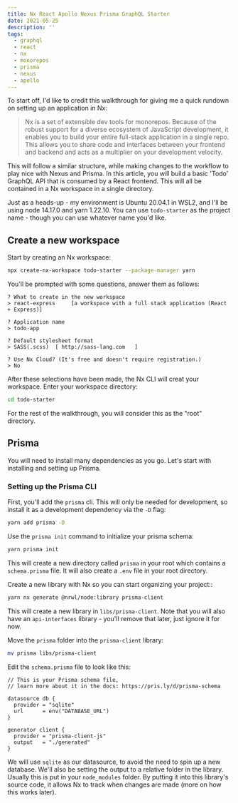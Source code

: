 ```yaml
---
title: Nx React Apollo Nexus Prisma GraphQL Starter
date: 2021-05-25
description: ''
tags:
  - graphql
  - react
  - nx
  - monorepos
  - prisma
  - nexus
  - apollo
---
```



To start off, I'd like to credit <Link to="https://blog.nrwl.io/using-apollo-graphql-with-react-in-an-nx-workspace-99db8d69cebe">this walkthrough</Link> for giving me a quick rundown on setting up an application in Nx:

> Nx is a set of extensible dev tools for monorepos. Because of the robust support for a diverse ecosystem of JavaScript development, it enables you to build your entire full-stack application in a single repo. This allows you to share code and interfaces between your frontend and backend and acts as a multiplier on your development velocity.

This will follow a similar structure, while making changes to the workflow to play nice with <Link to="https://nexusjs.org/">Nexus</Link> and <Link to="https://www.prisma.io/">Prisma</Link>. In this article, you will build a basic 'Todo' GraphQL API that is consumed by a React frontend. This will all be contained in a Nx workspace in a single directory.

Just as a heads-up - my environment is Ubuntu 20.04.1 in WSL2, and I'll be using node 14.17.0 and yarn 1.22.10. You can use `todo-starter` as the project name - though you can use whatever name you'd like.

## Create a new workspace

Start by creating an Nx workspace:

```bash noLineNumbers
npx create-nx-workspace todo-starter --package-manager yarn
```

You'll be prompted with some questions, answer them as follows:

```
? What to create in the new workspace
> react-express     [a workspace with a full stack application (React + Express)]

? Application name
> todo-app

? Default stylesheet format
> SASS(.scss)  [ http://sass-lang.com   ]

? Use Nx Cloud? (It's free and doesn't require registration.)
> No
```

After these selections have been made, the Nx CLI will creat your workspace. Enter your workspace directory:

```bash noLineNumbers
cd todo-starter
```

For the rest of the walkthrough, you will consider this as the "root" directory.

## Prisma

You will need to install many dependencies as you go. Let's start with installing and setting up Prisma.

### Setting up the Prisma CLI

First, you'll add the `prisma` cli. This will only be needed for development, so install it as a development dependency via the `-D` flag:

```bash noLineNumbers
yarn add prisma -D
```

Use the `prisma init` command to initialize your prisma schema:

```bash noLineNumbers
yarn prisma init
```

This will create a new directory called `prisma` in your root which contains a `schema.prisma` file. It will also create a `.env` file in your root directory. 

Create a new library with Nx so you can start organizing your project::

```bash noLineNumbers
yarn nx generate @nrwl/node:library prisma-client
```

This will create a new library in `libs/prisma-client`. Note that you will also have an `api-interfaces` library - you'll remove that later, just ignore it for now.

Move the `prisma` folder into the `prisma-client` library:

```bash noLineNumbers
mv prisma libs/prisma-client
```

Edit the `schema.prisma` file to look like this:

```prisma:title=libs/prisma-client/prisma/schema.prisma {5,11}
// This is your Prisma schema file,
// learn more about it in the docs: https://pris.ly/d/prisma-schema

datasource db {
  provider = "sqlite"
  url      = env("DATABASE_URL")
}

generator client {
  provider = "prisma-client-js"
  output   = "./generated"
}

```

We will use `sqlite` as our datasource, to avoid the need to spin up a new database. We'll also be setting the output to a relative folder in the library. Usually this is put in your `node_modules` folder. By putting it into this library's source code, it allows Nx to track when changes are made (more on how this works later).